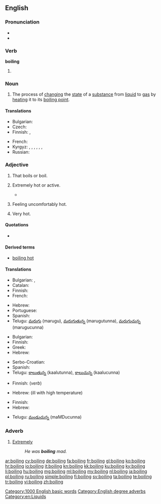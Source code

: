 ==English==

===Pronunciation===
* {{audio|en-us-boiling.ogg|Audio (US)}}
* {{rhymes|ɔɪlɪŋ}}

===Verb===
'''boiling'''

# {{present participle of|boil}}

===Noun===
{{wikipedia}}
{{en-noun}}

# The process of [[change|changing]] the [[state]] of a [[substance]] from [[liquid]] to [[gas]] by [[heat]]ing it to its [[boiling point]].

====Translations====
{{trans-top|process of changing the state of a substance}}
* Bulgarian: {{t+|bg|кипене|n}}
* Czech: {{t+|cs|var|m}}
* Finnish: {{t-|fi|kiehuttaminen}}, {{t+|fi|keittäminen}}
{{trans-mid}}
* French: {{t+|fr|ébullition|f}}
* Kyrgyz: {{t-|ky|кайнатуу}}, {{t-|ky|кайноо}}, {{t-|ky|кайнатуу}}, {{t-|ky|бышыруу}}, {{t-|ky|кайнап жаткан}}, {{t-|ky|кайнаган}}, {{t-|ky|бышып жаткан}} 
* Russian: {{t+|ru|кипение|n|tr=kipénije}}
{{trans-bottom}}

===Adjective===
{{en-adj}}

# That boils or boil.
#: {{usex|'''boiling''' kettle}}
#: {{usex|''boiling''' oil}}
# {{context|of a thing|informal|hyperbole}} Extremely hot or active.
#*{{quote-book|year=1963|author={{w|Margery Allingham}}|title={{w|The China Governess}}
|chapter=10|url=http://openlibrary.org/works/OL2004261W
|passage=With a little manœuvring they contrived to meet on the doorstep which was […] in a '''boiling''' stream of passers-by, hurrying business people speeding past in a flurry of fumes and dust in the bright haze.}}
#: {{usex|The radiator is '''boiling''' &ndash; I'm going to turn it down a bit.}}
# {{context|of a person|informal|hyperbole}} Feeling uncomfortably hot.
#: {{usex|I'm '''boiling''' &ndash; can't we open a window?}}
# {{context|of the weather|hyperbole}} Very hot.
#: {{usex|It's '''boiling''' out today!}}

====Quotations====
* {{seeCites}}

====Derived terms====
* [[boiling hot]]

====Translations====
{{trans-top|that boil(s)}}
* Bulgarian: {{t+|bg|врящ}},  {{t+|bg|кипящ}}
* Catalan: {{t|ca|bullent}}
* Finnish: {{t-|fi|kiehuva}}
* French: {{t+|fr|bouillant|m}}
{{trans-mid}}
* Hebrew: {{t-|he|רותח|m|alt=רוֹתֵחַ|tr=rotéakh}}
* Portuguese: {{t+|pt|fervente}}
* Spanish: {{t-|es|hirviendo}}
* Telugu: [[మరుగు]] (marugu), [[మరుగుతున్న]] (marugutunna), [[మరుగుచున్న]] (marugucunna)
{{trans-bottom}}

{{trans-top|of a thing: extremely hot}}
* Bulgarian: {{t+|bg|врял}}
* Finnish: {{t+|fi|tulikuuma}}
* Greek: {{t+|el|καυτός|tr=kaftós}}
* Hebrew: {{t-|he|רותח|m|alt=רוֹתֵחַ|tr=rotéakh}}
{{trans-mid}}
* Serbo-Croatian: {{t-|sh|vrelo|n}}
* Spanish: {{t-|es|hirviendo}}
* Telugu: [[కాలుతున్న]] (kaalutunna), [[కాలుచున్న]] (kaalucunna)
{{trans-bottom}}

{{trans-top|of a person: feeling uncomfortably hot}}
* Finnish: {{t+|fi|läkähtyä}} (''verb'')
{{trans-mid}}
* Hebrew: {{t-|he|קודח|m|alt=קוֹדֵחַ|tr=qodéakh}} (ill with high temperature)
{{trans-bottom}}

{{trans-top|of the weather: very hot}}
* Finnish: {{t-|fi|helteinen}}
* Hebrew: {{t-|he|לוהט|m|alt=לוֹהֵט|tr=lohéT}}
{{trans-mid}}
* Telugu: [[మండుచున్న]] (maMDucunna)
{{trans-bottom}}

===Adverb===
{{en-adv|-}}

# {{context|of adjectives associated with heat}} [[extremely|Extremely]]
#: ''He was '''boiling''' mad.''

[[Category:1000 English basic words]]
[[Category:English degree adverbs]]
[[Category:en:Liquids]]

[[ar:boiling]]
[[cy:boiling]]
[[de:boiling]]
[[fa:boiling]]
[[fr:boiling]]
[[gl:boiling]]
[[ko:boiling]]
[[hr:boiling]]
[[io:boiling]]
[[it:boiling]]
[[kn:boiling]]
[[kk:boiling]]
[[ku:boiling]]
[[ky:boiling]]
[[li:boiling]]
[[hu:boiling]]
[[mg:boiling]]
[[ml:boiling]]
[[my:boiling]]
[[nl:boiling]]
[[ja:boiling]]
[[pl:boiling]]
[[ru:boiling]]
[[simple:boiling]]
[[fi:boiling]]
[[sv:boiling]]
[[ta:boiling]]
[[te:boiling]]
[[tr:boiling]]
[[vi:boiling]]
[[zh:boiling]]